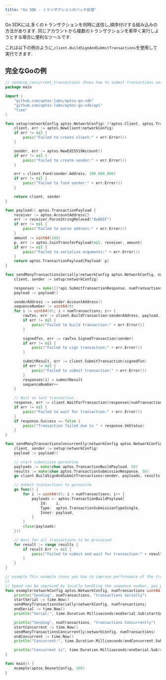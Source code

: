 ```yaml
---
title: "Go SDK - トランザクションのバッチ処理"
---
```


Go SDKには,多くのトランザクションを同時に送信し,順序付けする組み込みの方法があります.
同じアカウントから複数のトランザクションを素早く実行しようとする場合に便利なツールです.

これは以下の例のように,`client.BuildSignAndSubmitTransactions`を使用して実行できます.

## 完全なGoの例

```go filename="batch.go"
// sending_concurrent_transactions shows how to submit transactions serially or concurrently on a single account
package main

import (
	"github.com/aptos-labs/aptos-go-sdk"
	"github.com/aptos-labs/aptos-go-sdk/api"
	"time"
)

func setup(networkConfig aptos.NetworkConfig) (*aptos.Client, aptos.TransactionSigner) {
	client, err := aptos.NewClient(networkConfig)
	if err != nil {
		panic("Failed to create client:" + err.Error())
	}

	sender, err := aptos.NewEd25519Account()
	if err != nil {
		panic("Failed to create sender:" + err.Error())
	}

	err = client.Fund(sender.Address, 100_000_000)
	if err != nil {
		panic("Failed to fund sender:" + err.Error())
	}

	return client, sender
}

func payload() aptos.TransactionPayload {
	receiver := aptos.AccountAddress{}
	err := receiver.ParseStringRelaxed("0xBEEF")
	if err != nil {
		panic("Failed to parse address:" + err.Error())
	}
	amount := uint64(100)
	p, err := aptos.CoinTransferPayload(nil, receiver, amount)
	if err != nil {
		panic("Failed to serialize arguments:" + err.Error())
	}
	return aptos.TransactionPayload{Payload: p}
}

func sendManyTransactionsSerially(networkConfig aptos.NetworkConfig, numTransactions uint64) {
	client, sender := setup(networkConfig)

	responses := make([]*api.SubmitTransactionResponse, numTransactions)
	payload := payload()

	senderAddress := sender.AccountAddress()
	sequenceNumber := uint64(0)
	for i := uint64(0); i < numTransactions; i++ {
		rawTxn, err := client.BuildTransaction(senderAddress, payload, aptos.SequenceNumber(sequenceNumber))
		if err != nil {
			panic("Failed to build transaction:" + err.Error())
		}

		signedTxn, err := rawTxn.SignedTransaction(sender)
		if err != nil {
			panic("Failed to sign transaction:" + err.Error())
		}

		submitResult, err := client.SubmitTransaction(signedTxn)
		if err != nil {
			panic("Failed to submit transaction:" + err.Error())
		}
		responses[i] = submitResult
		sequenceNumber++
	}

	// Wait on last transaction
	response, err := client.WaitForTransaction(responses[numTransactions-1].Hash)
	if err != nil {
		panic("Failed to wait for transaction:" + err.Error())
	}
	if response.Success == false {
		panic("Transaction failed due to " + response.VmStatus)
	}
}

func sendManyTransactionsConcurrently(networkConfig aptos.NetworkConfig, numTransactions uint64) {
	client, sender := setup(networkConfig)
	payload := payload()

	// start submission goroutine
	payloads := make(chan aptos.TransactionBuildPayload, 50)
	results := make(chan aptos.TransactionSubmissionResponse, 50)
	go client.BuildSignAndSubmitTransactions(sender, payloads, results)

	// Submit transactions to goroutine
	go func() {
		for i := uint64(0); i < numTransactions; i++ {
			payloads <- aptos.TransactionBuildPayload{
				Id:    i,
				Type:  aptos.TransactionSubmissionTypeSingle,
				Inner: payload,
			}
		}
		close(payloads)
	}()

	// Wait for all transactions to be processed
	for result := range results {
		if result.Err != nil {
			panic("Failed to submit and wait for transaction:" + result.Err.Error())
		}
	}
}

// example This example shows you how to improve performance of the transaction submission
//
// Speed can be improved by locally handling the sequence number, gas price, and other factors
func example(networkConfig aptos.NetworkConfig, numTransactions uint64) {
	println("Sending", numTransactions, "transactions Serially")
	startSerial := time.Now()
	sendManyTransactionsSerially(networkConfig, numTransactions)
	endSerial := time.Now()
	println("Serial:", time.Duration.Milliseconds(endSerial.Sub(startSerial)), "ms")

	println("Sending", numTransactions, "transactions Concurrently")
	startConcurrent := time.Now()
	sendManyTransactionsConcurrently(networkConfig, numTransactions)
	endConcurrent := time.Now()
	println("Concurrent:", time.Duration.Milliseconds(endConcurrent.Sub(startConcurrent)), "ms")

	println("Concurrent is", time.Duration.Milliseconds(endSerial.Sub(startSerial)-endConcurrent.Sub(startConcurrent)), "ms faster than Serial")
}

func main() {
	example(aptos.DevnetConfig, 100)
}
```
